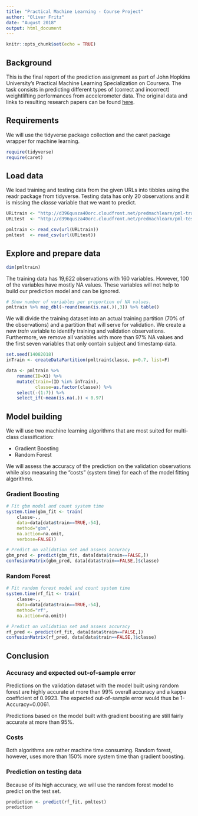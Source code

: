 ```yaml
---
title: "Practical Machine Learning - Course Project"
author: "Oliver Fritz"
date: "August 2018"
output: html_document
---
```


```r
knitr::opts_chunk$set(echo = TRUE)
```

## Background
This is the final report of the prediction assignment as part of John Hopkins University's Practical Machine Learning Specialization on Coursera. The task consists in predicting different types of (correct and incorrect) weightlifting performances from accelerometer data. The original data and links to resulting research papers can be found [here](http://groupware.les.inf.puc-rio.br/har).


## Requirements
We will use the tidyverse package collection and the caret package wrapper for machine learning.
```r
require(tidyverse)
require(caret)
```

## Load data
We load training and testing data from the given URLs into tibbles using the readr package from tidyverse. Testing data has only 20 observations and it is missing the *classe* variable that we want to predict.
```r
URLtrain <- "http://d396qusza40orc.cloudfront.net/predmachlearn/pml-training.csv"
URLtest  <- "http://d396qusza40orc.cloudfront.net/predmachlearn/pml-testing.csv"

pmltrain <- read_csv(url(URLtrain))
pmltest  <- read_csv(url(URLtest))
```


## Explore and prepare data
```r
dim(pmltrain)
```

The training data has 19,622 observations with 160 variables. However, 100 of the variables have mostly NA values. These variables will not help to build our prediction model and can be ignored.
```r
# Show number of variables per proportion of NA values.
pmltrain %>% map_dbl(~round(mean(is.na(.)),3)) %>% table()
```

We will divide the training dataset into an actual training partition (70% of the observations) and a partition that will serve for validation. We create a new *train* variable to identify training and validation observations. Furthermore, we remove all variables with more than 97% NA values and the first seven variables that only contain subject and timestamp data.

```r
set.seed(14082018)
inTrain <- createDataPartition(pmltrain$classe, p=0.7, list=F)

data <- pmltrain %>%
    rename(ID=X1) %>%
    mutate(train=(ID %in% inTrain),
           classe=as.factor(classe)) %>%
    select(-(1:7)) %>% 
    select_if(~mean(is.na(.)) < 0.97)
```

## Model building
We will use two machine learning algorithms that are most suited for multi-class classification:

- Gradient Boosting
- Random Forest

We will assess the accuracy of the prediction on the validation observations while also measuring the "costs" (system time) for each of the model fitting algorithms.

### Gradient Boosting
```r
# Fit gbm model and count system time
system.time(gbm_fit <- train(
    classe~.,
    data=data[data$train==TRUE,-54],
    method="gbm",
    na.action=na.omit, 
    verbose=FALSE))

# Predict on validation set and assess accuracy
gbm_pred <- predict(gbm_fit, data[data$train==FALSE,])
confusionMatrix(gbm_pred, data[data$train==FALSE,]$classe)
```

### Random Forest
```r
# Fit random forest model and count system time
system.time(rf_fit <- train(
    classe~., 
    data=data[data$train==TRUE,-54],
    method="rf",
    na.action=na.omit))

# Predict on validation set and assess accuracy
rf_pred <- predict(rf_fit, data[data$train==FALSE,])
confusionMatrix(rf_pred, data[data$train==FALSE,]$classe)
```

## Conclusion

### Accuracy and expected out-of-sample error
Predictions on the validation dataset with the model built using random forest are highly accurate at more than 99% overall accuracy and a kappa coefficient of 0.9923. The expected out-of-sample error would thus be 1-Accuracy=0.0061.

Predictions based on the model built with gradient boosting are still fairly accurate at more than 95%.

### Costs
Both algorithms are rather machine time consuming. Random forest, however, uses more than 150% more system time than gradient boosting.

### Prediction on testing data
Because of its high accuracy, we will use the random forest model to predict on the test set.

```r
prediction <- predict(rf_fit, pmltest)
prediction
```